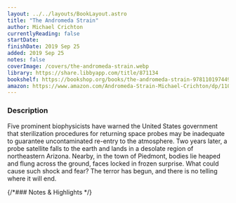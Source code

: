 ```yaml
---
layout: ../../layouts/BookLayout.astro
title: "The Andromeda Strain"
author: Michael Crichton
currentlyReading: false
startDate: 
finishDate: 2019 Sep 25
added: 2019 Sep 25
notes: false
coverImage: /covers/the-andromeda-strain.webp
library: https://share.libbyapp.com/title/871134
bookshelf: https://bookshop.org/books/the-andromeda-strain-9781101974490/9781101974490
amazon: https://www.amazon.com/Andromeda-Strain-Michael-Crichton/dp/1101974494
---
```


<ReadingTime
  startDate  = {frontmatter.startDate}
  finishDate = {frontmatter.finishDate}
/>

### Description
Five prominent biophysicists have warned the United States government that sterilization procedures for returning space probes may be inadequate to guarantee uncontaminated re-entry to the atmosphere. Two years later, a probe satellite falls to the earth and lands in a desolate region of northeastern Arizona. Nearby, in the town of Piedmont, bodies lie heaped and flung across the ground, faces locked in frozen surprise. What could cause such shock and fear? The terror has begun, and there is no telling where it will end. 

{/*### Notes & Highlights */}

<BuyBook
  library   = {frontmatter.library}
  bookshelf = {frontmatter.bookshelf}
  amazon    = {frontmatter.amazon}
/>
